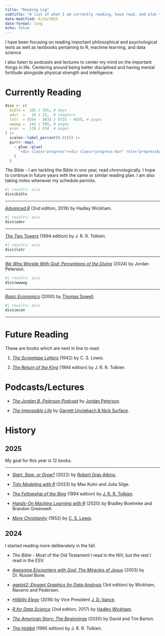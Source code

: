 ```yaml
---
title: "Reading Log"
subtitle: "A list of what I am currently reading, have read, and plan to read."
date-modified: 6/14/2025
date-format: long
echo: false
---
```


I have been focusing on reading important philosophical and psychological texts as well as textbooks pertaining to R, machine learning, and data science.

I also listen to podcasts and lectures to center my mind on the important things in life.
Centering around being better disciplined and having mental fortitude alongside physical strength and intelligence.

# Currently Reading

```r
divs <- c(
  bible =  165 / 365, # days
  advr  =   14 / 25,  # chapters
  lotr  = (554 - 403) / (725 - 403), # pages
  wwwwg =  141 / 505, # pages
  econ  =  119 / 634  # pages
) |> 
  scales::label_percent(0.01)() |> 
  purrr::map(
    ~ glue::glue(
      '<div class="progress"><div class="progress-bar" role="progressbar" style="width: {.x};" aria-valuenow="50" aria-valuemin="0" aria-valuemax="100"></div></div>'
    )
  )
```

*The Bible* - I am tackling the Bible in one year, read chronologically. I hope to continue in future years with the same or similar reading plan. I am also taking notes whenever my schedule permits.

```r
#| results: asis
divs$bible
```

---

[*Advanced R*](https://adv-r.hadley.nz/index.html) (2nd edition, 2019) by Hadley Wickham.

```r
#| results: asis
divs$advr
```

---

[*The Two Towers*](https://en.wikipedia.org/wiki/The_Two_Towers) (1994 edition) by J. R. R. Tolkien.

```r
#| results: asis
divs$lotr
```

---

[*We Who Wrestle With God: Perceptions of the Divine*](https://www.penguinrandomhouse.com/books/714076/we-who-wrestle-with-god-by-jordan-b-peterson/) (2024) by Jordan Peterson.

```r
#| results: asis
divs$wwwwg
```

---

[*Basic Economics*](https://en.wikipedia.org/wiki/Basic_Economics) (2000) by [Thomas Sowell](https://en.wikipedia.org/wiki/Thomas_Sowell).

```r
#| results: asis
divs$econ
```

---

# Future Reading

These are books which are next in line to read.

1. [*The Screwtape Letters*](https://en.wikipedia.org/wiki/The_Screwtape_Letters) (1942) by C. S. Lewis.

2. [*The Return of the King*](https://en.wikipedia.org/wiki/The_Return_of_the_King) (1994 edition) by J. R. R. Tolkien.

# Podcasts/Lectures

- [*The Jordan B. Peterson Podcast*](https://open.spotify.com/show/1Zw2DKjelPnuEYpydFlhgN?si=fd1d1b72d8464e06) by [Jordan Peterson](https://www.jordanbpeterson.com/).

- [*The Impossible Life*](https://open.spotify.com/show/3McmSdhO7OR6GB97Nqq69I?si=344f35bad6284a28) by [Garrett Unclebach & Nick Surface](https://www.theimpossible.life/).

# History

## 2025

My goal for this year is 12 books.

<div class="progress"><div class="progress-bar" role="progressbar" style="width: 41.67%; background-color:#d9534f;" aria-valuenow="50" aria-valuemin="0" aria-valuemax="100"></div></div>

---

- [*Start, Stop, or Grow?*](https://robertgrayatkins.com/book/) (2022) by [Robert Gray Atkins](https://robertgrayatkins.com/).

- [*Tidy Modeling with R*](https://www.tmwr.org/) (2023) by Max Kuhn and Julia Silge.

- [*The Fellowship of the Ring*](https://en.wikipedia.org/wiki/The_Fellowship_of_the_Ring) (1994 edition) by [J. R. R. Tolkien](https://en.wikipedia.org/wiki/J._R._R._Tolkien).

- [*Hands-On Machine Learning with R*](https://bradleyboehmke.github.io/HOML/) (2020) by Bradley Boehmke and Brandon Greenwell.

- [*Mere Christianity*](https://en.wikipedia.org/wiki/Mere_Christianity) (1952) by [C. S. Lewis](https://en.wikipedia.org/wiki/C._S._Lewis).

## 2024

I started reading more deliberately in the fall.

- *The Bible* - Most of the Old Testament I read in the NIV, but the rest I read in the ESV.

- [*Awesome Encounters with God: The Miracles of Jesus*](https://www.thriftbooks.com/w/awesome-encounters-with-god---the-miracles-of-jesus_dr-russell-bone/52477651/#edition=71087318) (2003) by Dr. Russel Bone.

- [*ggplot2: Elegant Graphics for Data Analysis*](https://ggplot2-book.org/) (3rd edition) by Wickham, Navarro and Pedersen.

- [*Hillbilly Elegy*](https://en.wikipedia.org/wiki/Hillbilly_Elegy) (2016) by Vice President [J. D. Vance](https://en.wikipedia.org/wiki/JD_Vance).

- [*R for Data Science*](https://r4ds.hadley.nz/) (2nd edition, 2017) by [Hadley Wickham](https://github.com/hadley).

- [*The American Story: The Beginnings*](https://www.google.com/books/edition/The_American_Story/r3GVzQEACAAJ?hl=en) (2020) by David and Tim Barton.

- [*The Hobbit*](https://en.wikipedia.org/wiki/The_Hobbit) (1995 edition) by J. R. R. Tolkien.
